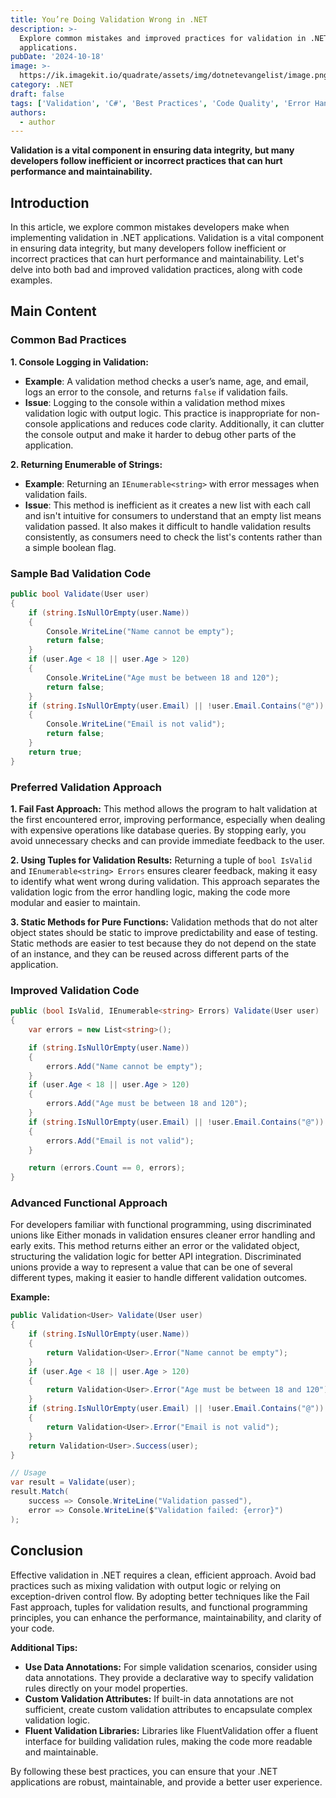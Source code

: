 ```yaml
---
title: You’re Doing Validation Wrong in .NET
description: >-
  Explore common mistakes and improved practices for validation in .NET
  applications.
pubDate: '2024-10-18'
image: >-
  https://ik.imagekit.io/quadrate/assets/img/dotnetevangelist/image.png?updatedAt=1746822319204
category: .NET
draft: false
tags: ['Validation', 'C#', 'Best Practices', 'Code Quality', 'Error Handling']
authors:
  - author
---
```


**Validation is a vital component in ensuring data integrity, but many developers follow inefficient or incorrect practices that can hurt performance and maintainability.**

## Introduction

In this article, we explore common mistakes developers make when implementing validation in .NET applications. Validation is a vital component in ensuring data integrity, but many developers follow inefficient or incorrect practices that can hurt performance and maintainability. Let's delve into both bad and improved validation practices, along with code examples.

## Main Content

### Common Bad Practices

**1. Console Logging in Validation:**
- **Example**: A validation method checks a user’s name, age, and email, logs an error to the console, and returns `false` if validation fails.
- **Issue**: Logging to the console within a validation method mixes validation logic with output logic. This practice is inappropriate for non-console applications and reduces code clarity. Additionally, it can clutter the console output and make it harder to debug other parts of the application.

**2. Returning Enumerable of Strings:**
- **Example**: Returning an `IEnumerable<string>` with error messages when validation fails.
- **Issue**: This method is inefficient as it creates a new list with each call and isn't intuitive for consumers to understand that an empty list means validation passed. It also makes it difficult to handle validation results consistently, as consumers need to check the list's contents rather than a simple boolean flag.

### Sample Bad Validation Code

```csharp
public bool Validate(User user)
{
    if (string.IsNullOrEmpty(user.Name))
    {
        Console.WriteLine("Name cannot be empty");
        return false;
    }
    if (user.Age < 18 || user.Age > 120)
    {
        Console.WriteLine("Age must be between 18 and 120");
        return false;
    }
    if (string.IsNullOrEmpty(user.Email) || !user.Email.Contains("@"))
    {
        Console.WriteLine("Email is not valid");
        return false;
    }
    return true;
}
```

### Preferred Validation Approach

**1. Fail Fast Approach:**
This method allows the program to halt validation at the first encountered error, improving performance, especially when dealing with expensive operations like database queries. By stopping early, you avoid unnecessary checks and can provide immediate feedback to the user.

**2. Using Tuples for Validation Results:**
Returning a tuple of `bool IsValid` and `IEnumerable<string> Errors` ensures clearer feedback, making it easy to identify what went wrong during validation. This approach separates the validation logic from the error handling logic, making the code more modular and easier to maintain.

**3. Static Methods for Pure Functions:**
Validation methods that do not alter object states should be static to improve predictability and ease of testing. Static methods are easier to test because they do not depend on the state of an instance, and they can be reused across different parts of the application.

### Improved Validation Code

```csharp
public (bool IsValid, IEnumerable<string> Errors) Validate(User user)
{
    var errors = new List<string>();

    if (string.IsNullOrEmpty(user.Name))
    {
        errors.Add("Name cannot be empty");
    }
    if (user.Age < 18 || user.Age > 120)
    {
        errors.Add("Age must be between 18 and 120");
    }
    if (string.IsNullOrEmpty(user.Email) || !user.Email.Contains("@"))
    {
        errors.Add("Email is not valid");
    }

    return (errors.Count == 0, errors);
}
```

### Advanced Functional Approach

For developers familiar with functional programming, using discriminated unions like Either monads in validation ensures cleaner error handling and early exits. This method returns either an error or the validated object, structuring the validation logic for better API integration. Discriminated unions provide a way to represent a value that can be one of several different types, making it easier to handle different validation outcomes.

**Example:**

```csharp
public Validation<User> Validate(User user)
{
    if (string.IsNullOrEmpty(user.Name))
    {
        return Validation<User>.Error("Name cannot be empty");
    }
    if (user.Age < 18 || user.Age > 120)
    {
        return Validation<User>.Error("Age must be between 18 and 120");
    }
    if (string.IsNullOrEmpty(user.Email) || !user.Email.Contains("@"))
    {
        return Validation<User>.Error("Email is not valid");
    }
    return Validation<User>.Success(user);
}

// Usage
var result = Validate(user);
result.Match(
    success => Console.WriteLine("Validation passed"),
    error => Console.WriteLine($"Validation failed: {error}")
);
```

## Conclusion

Effective validation in .NET requires a clean, efficient approach. Avoid bad practices such as mixing validation with output logic or relying on exception-driven control flow. By adopting better techniques like the Fail Fast approach, tuples for validation results, and functional programming principles, you can enhance the performance, maintainability, and clarity of your code.

**Additional Tips:**
- **Use Data Annotations:** For simple validation scenarios, consider using data annotations. They provide a declarative way to specify validation rules directly on your model properties.
- **Custom Validation Attributes:** If built-in data annotations are not sufficient, create custom validation attributes to encapsulate complex validation logic.
- **Fluent Validation Libraries:** Libraries like FluentValidation offer a fluent interface for building validation rules, making the code more readable and maintainable.

By following these best practices, you can ensure that your .NET applications are robust, maintainable, and provide a better user experience.
